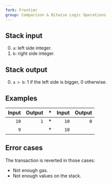 ```yaml
---
fork: Frontier
group: Comparison & Bitwise Logic Operations
---
```


## Stack input

0. `a`: left side integer.
1. `b`: right side integer.

## Stack output

0. `a > b`: 1 if the left side is bigger, 0 otherwise.

## Examples

| Input | Output | * | Input | Output |
|------:|-------:|-|------:|-------:|
| `10` | `1` | * | `10` | `0` |
| `9` | | * | `10` | |

## Error cases

The transaction is reverted in those cases:
- Not enough gas.
- Not enough values on the stack.
